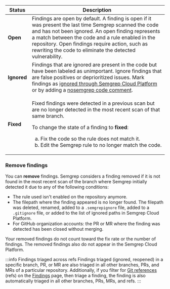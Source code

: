 | Status | Description |
| -----------  | ------------ |
| **Open** | Findings are open by default. A finding is open if it was present the last time Semgrep scanned the code and has not been ignored. An open finding represents a match between the code and a rule enabled in the repository. Open findings require action, such as rewriting the code to eliminate the detected vulnerability. |
| **Ignored** | Findings that are ignored are present in the code but have been labeled as unimportant. Ignore findings that are false positives or deprioritized issues. Mark findings as [ignored through Semgrep Cloud Platform](/semgrep-code/triage-remediation/) or by adding a [nosemgrep code comment](/ignoring-files-folders-code/#reference-summary). |
| **Fixed** | <p>Fixed findings were detected in a previous scan but are no longer detected in the most recent scan of that same branch. </p> <p> To change the state of a finding to **fixed**: <ol type="a"><li>Fix the code so the rule does not match it.</li><li>Edit the Semgrep rule to no longer match the code.</li></ol></p> |

### Remove findings

You can **remove** findings. Semgrep considers a finding removed if it is not found in the most recent scan of the branch where Semgrep initially detected it due to any of the following conditions:

* The rule used isn't enabled on the repository anymore.
* The filepath where the finding appeared is no longer found. The filepath was deleted, renamed, added to a `.semgrepignore` file, added to a `.gitignore` file, or added to the list of ignored paths in Semgrep Cloud Platform.
* For GitHub organization accounts: the PR or MR where the finding was detected has been closed without merging.

Your removed findings do not count toward the fix rate or the number of findings. The removed findings also do not appear in the Semgrep Cloud Platform.

:::info Findings triaged across refs
Findings triaged (ignored, reopened) in a specific branch, PR, or MR are also triaged in all other branches, PRs, and MRs of a particular repository. Additionally, if you filter for [Git references](https://git-scm.com/book/en/v2/Git-Internals-Git-References) (refs) on the [Findings](https://semgrep.dev/orgs/-/findings?tab=open) page, then triage a finding, the finding is also automatically triaged in all other branches, PRs, MRs, and refs.
:::
